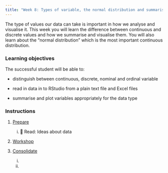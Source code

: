 ```yaml
---
title: "Week 8: Types of variable, the normal distribution and summarising data"
---
```


The type of values our data can take is important in how we analyse and visualise it. This week you will learn the difference between continuous and discrete values and how we summarise and visualise them. You will also learn about the "normal distribution" which is the most important continuous distribution. 

### Learning objectives

The successful student will be able to:

-   distinguish between continuous, discrete, nominal and ordinal variable

-   read in data in to RStudio from a plain text file and Excel files

-   summarise and plot variables appropriately for the data type

### Instructions

1.  [Prepare](study_before_workshop.qmd)

    i.  📖 Read: Ideas about data

2.  [Workshop](workshop.qmd)

3.  [Consolidate](study_after_workshop.qmd)

    i.  

    ii. 
